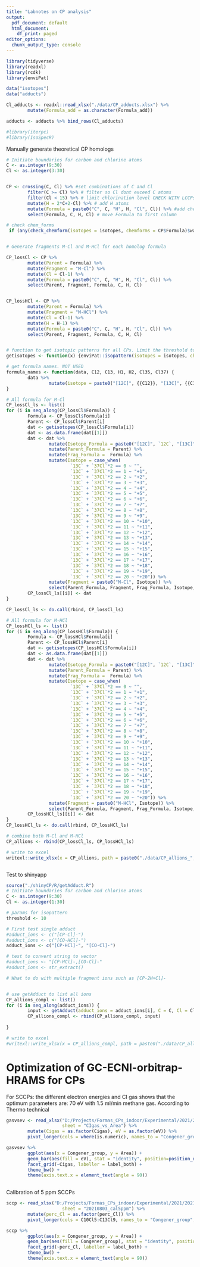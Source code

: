 ```yaml
---
title: "Labnotes on CP analysis"
output:
  pdf_document: default
  html_document:
    df_print: paged
editor_options:
  chunk_output_type: console
---
```



```r

library(tidyverse)
library(readxl)
library(rcdk)
library(enviPat)

data("isotopes")
data("adducts")

Cl_adducts <- readxl::read_xlsx("./data/CP_adducts.xlsx") %>%
        mutate(Formula_add = as.character(Formula_add))

adducts <- adducts %>% bind_rows(Cl_adducts)

#library(iterpc)
#library(IsoSpecR)

```



Manually generate theoretical CP homologs
```r

# Initiate boundaries for carbon and chlorine atoms
C <- as.integer(9:30)
Cl <- as.integer(3:30)


CP <- crossing(C, Cl) %>% #set combinations of C and Cl
        filter(C >= Cl) %>% # filter so Cl dont exceed C atoms
        filter(Cl < 15) %>% # limit chlorination level CHECK WITH LCCPs!!
        mutate(H = 2*C+2-Cl) %>% # add H atoms
        mutate(Formula = paste0("C", C, "H", H, "Cl", Cl)) %>% #add chemical formula
        select(Formula, C, H, Cl) # move Formula to first column

# check chem_forms
 if (any(check_chemform(isotopes = isotopes, chemforms = CP$Formula)$warning == TRUE)) {print("Warning: incorrect formula")} else {"All correct"}


# Generate fragments M-Cl and M-HCl for each homolog formula

CP_lossCl <- CP %>%
        mutate(Parent = Formula) %>%
        mutate(Fragment = "M-Cl") %>%
        mutate(Cl = Cl-1) %>%
        mutate(Formula = paste0("C", C, "H", H, "Cl", Cl)) %>%
        select(Parent, Fragment, Formula, C, H, Cl)


CP_lossHCl <- CP %>%
        mutate(Parent = Formula) %>%
        mutate(Fragment = "M-HCl") %>%
        mutate(Cl = Cl-1) %>%
        mutate(H = H-1) %>%
        mutate(Formula = paste0("C", C, "H", H, "Cl", Cl)) %>%
        select(Parent, Fragment, Formula, C, H, Cl)


# function to get isotopic patterns for all CPs. Limit the threshold to 1%, neutral form. data("isotopes") needs to be loaded first
getisotopes <- function(x) {enviPat::isopattern(isotopes = isotopes, chemforms = x, threshold = 1, plotit = FALSE, charge = -1)}

# get formula names. NOT USED
formula_names <- function(data, C12, C13, H1, H2, Cl35, Cl37) {
        data %>%
                mutate(isotope = paste0("[12C]", {{C12}}, "[13C]", {{C13}}, "[1H]", {{H1}}, "[2H]", {{H2}}, "[35Cl]", {{Cl35}}, "[37Cl]", {{Cl37}}))
}

# All formula for M-Cl
CP_lossCl_ls <- list()
for (i in seq_along(CP_lossCl$Formula)) {
        Formula <- CP_lossCl$Formula[i]
        Parent <- CP_lossCl$Parent[i]
        dat <- getisotopes(CP_lossCl$Formula[i])
        dat <- as.data.frame(dat[[1]])
        dat <- dat %>% 
                mutate(Isotope_Formula = paste0("[12C]", `12C`, "[13C]", `13C`, "[1H]", `1H`, "[2H]", `2H`, "[35Cl]", `35Cl`, "[37Cl]", `37Cl`)) %>%
                mutate(Parent_Formula = Parent) %>%
                mutate(Frag_Formula =  Formula) %>%
                mutate(Isotope = case_when(
                        `13C` + `37Cl`*2 == 0 ~ "",
                        `13C` + `37Cl`*2 == 1 ~ "+1",
                        `13C` + `37Cl`*2 == 2 ~ "+2",
                        `13C` + `37Cl`*2 == 3 ~ "+3",
                        `13C` + `37Cl`*2 == 4 ~ "+4",
                        `13C` + `37Cl`*2 == 5 ~ "+5",
                        `13C` + `37Cl`*2 == 6 ~ "+6",
                        `13C` + `37Cl`*2 == 7 ~ "+7",
                        `13C` + `37Cl`*2 == 8 ~ "+8",
                        `13C` + `37Cl`*2 == 9 ~ "+9",
                        `13C` + `37Cl`*2 == 10 ~ "+10",
                        `13C` + `37Cl`*2 == 11 ~ "+11",
                        `13C` + `37Cl`*2 == 12 ~ "+12",
                        `13C` + `37Cl`*2 == 13 ~ "+13",
                        `13C` + `37Cl`*2 == 14 ~ "+14",
                        `13C` + `37Cl`*2 == 15 ~ "+15",
                        `13C` + `37Cl`*2 == 16 ~ "+16",
                        `13C` + `37Cl`*2 == 17 ~ "+17",
                        `13C` + `37Cl`*2 == 18 ~ "+18",
                        `13C` + `37Cl`*2 == 19 ~ "+19",
                        `13C` + `37Cl`*2 == 20 ~ "+20")) %>%
                mutate(Fragment = paste0("M-Cl", Isotope)) %>%
                select(Parent_Formula, Fragment, Frag_Formula, Isotope, Isotope_Formula, `m/z`, abundance, `12C`, `13C`, `1H`, `2H`, `35Cl`, `37Cl`)
        CP_lossCl_ls[[i]] <- dat
}

CP_lossCl_ls <- do.call(rbind, CP_lossCl_ls)

# All formula for M-HCl
CP_lossHCl_ls <- list()
for (i in seq_along(CP_lossHCl$Formula)) {
        Formula <- CP_lossHCl$Formula[i]
        Parent <- CP_lossHCl$Parent[i]
        dat <- getisotopes(CP_lossHCl$Formula[i])
        dat <- as.data.frame(dat[[1]])
        dat <- dat %>% 
                mutate(Isotope_Formula = paste0("[12C]", `12C`, "[13C]", `13C`, "[1H]", `1H`, "[2H]", `2H`, "[35Cl]", `35Cl`, "[37Cl]", `37Cl`)) %>%
                mutate(Parent_Formula = Parent) %>%
                mutate(Frag_Formula =  Formula) %>%
                mutate(Isotope = case_when(
                        `13C` + `37Cl`*2 == 0 ~ "",
                        `13C` + `37Cl`*2 == 1 ~ "+1",
                        `13C` + `37Cl`*2 == 2 ~ "+2",
                        `13C` + `37Cl`*2 == 3 ~ "+3",
                        `13C` + `37Cl`*2 == 4 ~ "+4",
                        `13C` + `37Cl`*2 == 5 ~ "+5",
                        `13C` + `37Cl`*2 == 6 ~ "+6",
                        `13C` + `37Cl`*2 == 7 ~ "+7",
                        `13C` + `37Cl`*2 == 8 ~ "+8",
                        `13C` + `37Cl`*2 == 9 ~ "+9",
                        `13C` + `37Cl`*2 == 10 ~ "+10",
                        `13C` + `37Cl`*2 == 11 ~ "+11",
                        `13C` + `37Cl`*2 == 12 ~ "+12",
                        `13C` + `37Cl`*2 == 13 ~ "+13",
                        `13C` + `37Cl`*2 == 14 ~ "+14",
                        `13C` + `37Cl`*2 == 15 ~ "+15",
                        `13C` + `37Cl`*2 == 16 ~ "+16",
                        `13C` + `37Cl`*2 == 17 ~ "+17",
                        `13C` + `37Cl`*2 == 18 ~ "+18",
                        `13C` + `37Cl`*2 == 19 ~ "+19",
                        `13C` + `37Cl`*2 == 20 ~ "+20")) %>%
                mutate(Fragment = paste0("M-HCl", Isotope)) %>%
                select(Parent_Formula, Fragment, Frag_Formula, Isotope, Isotope_Formula, `m/z`, abundance, `12C`, `13C`, `1H`, `2H`, `35Cl`, `37Cl`)
        CP_lossHCl_ls[[i]] <- dat
}
CP_lossHCl_ls <- do.call(rbind, CP_lossHCl_ls)

# combine both M-Cl and M-HCl
CP_allions <- rbind(CP_lossCl_ls, CP_lossHCl_ls)

# write to excel
writexl::write_xlsx(x = CP_allions, path = paste0("./data/CP_allions_", Sys.Date(),".xlsx"))



```


Test to shinyapp
```r

source("./shinyCP/R/getAdduct.R")
# Initiate boundaries for carbon and chlorine atoms
C <- as.integer(9:30)
Cl <- as.integer(1:30)

# params for isopattern
threshold <- 10

# First test single adduct
#adduct_ions <- c("[CP-Cl]-")
#adduct_ions <- c("[CO-HCl]-")
adduct_ions <- c("[CP-HCl]-", "[CO-Cl]-")

# test to convert string to vector
#adduct_ions <- "[CP-HCl]-,[CO-Cl]-"
#adduct_ions <- str_extract()

# What to do with multiple fragment ions such as [CP-2H+Cl]-


# use getAdduct to list all ions
CP_allions_compl <- list()
for (i in seq_along(adduct_ions)) {
        input <- getAdduct(adduct_ions = adduct_ions[i], C = C, Cl = Cl)
        CP_allions_compl <- rbind(CP_allions_compl, input)
        
}

# write to excel
#writexl::write_xlsx(x = CP_allions_compl, path = paste0("./data/CP_allions_", Sys.Date(),".xlsx"))

```


# Optimization of GC-ECNI-orbitrap-HRAMS for CPs

For SCCPs: the different electron energies and CI gas shows that the optimum parameters are: 70 eV with 1.5 ml/min methane gas. According to Thermo technical 

```r

gasvsev <- read_xlsx("D:/Projects/Formas_CPs_indoor/Experimental/2021/20210802_ECNI_optimization_params.xlsx", 
                     sheet = "CIgas_vs_Area") %>%
        mutate(Cigas = as.factor(Cigas), eV = as.factor(eV)) %>%
        pivot_longer(cols = where(is.numeric), names_to = "Congener_group", values_to = "Area")

gasvsev %>%
        ggplot(aes(x = Congener_group, y = Area)) +
        geom_bar(aes(fill = eV), stat = "identity", position=position_dodge()) +
        facet_grid(~Cigas, labeller = label_both) +
        theme_bw() +
        theme(axis.text.x = element_text(angle = 90))
        


```


Calibration of 5 ppm SCCPs

```r

sccp <- read_xlsx("D:/Projects/Formas_CPs_indoor/Experimental/2021/20210802_ECNI_optimization_params.xlsx", 
                     sheet = "20210803_cal5ppm") %>%
        mutate(perc_Cl = as.factor(perc_Cl)) %>%
        pivot_longer(cols = C10Cl5:C13Cl9, names_to = "Congener_group", values_to = "Area")

sccp %>%
        ggplot(aes(x = Congener_group, y = Area)) +
        geom_bar(aes(fill = Congener_group), stat = "identity", position=position_dodge()) +
        facet_grid(~perc_Cl, labeller = label_both) +
        theme_bw() +
        theme(axis.text.x = element_text(angle = 90))
        


```






